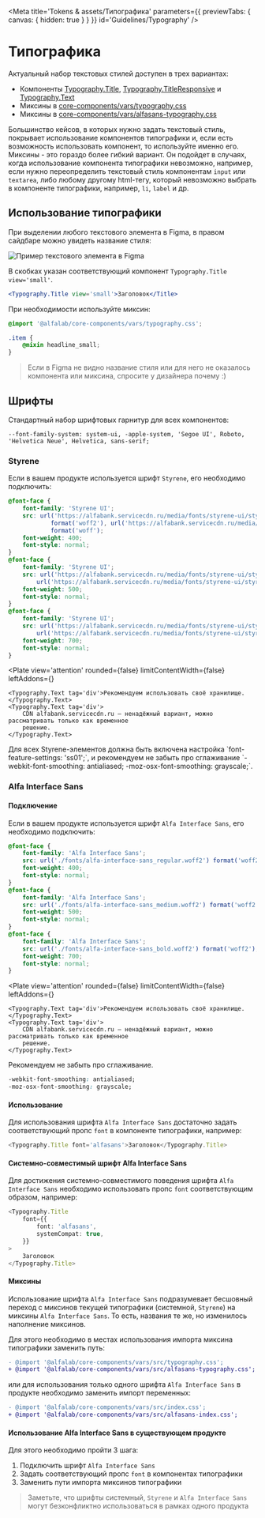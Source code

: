 
<Meta
    title='Tokens & assets/Типографика'
    parameters={{ previewTabs: { canvas: { hidden: true } } }}
    id='Guidelines/Typography'
/>

# Типографика

Актуальный набор текстовых стилей доступен в трех вариантах:

-   Компоненты [Typography.Title](/docs/typography--typography-title),
    [Typography.TitleResponsive](/docs/typography--typography-title-responsive) и 
    [Typography.Text](/docs/typography--typography-text)
-   Миксины в [core-components/vars/typography.css](https://github.com/core-ds/core-components/blob/master/packages/vars/src/typography.css)
-   Миксины в [core-components/vars/alfasans-typography.css](https://github.com/core-ds/core-components/blob/master/packages/vars/src/alfasans-typography.css)

Большинство кейсов, в которых нужно задать текстовый стиль, покрывает использование компонентов типографики и, если есть возможность использовать компонент, то используйте именно его.
Миксины - это гораздо более гибкий вариант. Он подойдет в случаях,
когда использование компонента типографики невозможно, например, если нужно переопределить текстовый стиль компонентам `input` или `textarea`,
либо любому другому html-тегу, который невозможно выбрать в компоненте типографики, например, `li`, `label` и др.

## Использование типографики

При выделении любого текстового элемента в Figma, в правом сайдбаре можно увидеть название стиля:

<img
    src='./images/typography_figma-element.png'
    width={388}
    alt='Пример текстового элемента в Figma'
/>

В скобках указан соответствующий компонент `Typography.Title view='small'`.

```jsx
<Typography.Title view='small'>Заголовок</Title>
```

При необходимости используйте миксин:

```css
@import '@alfalab/core-components/vars/typography.css';

.item {
    @mixin headline_small;
}
```

> Если в Figma не видно название стиля или для него не оказалось компонента или миксина, спросите у дизайнера почему :)

## Шрифты

Стандартный набор шрифтовых гарнитур для всех компонентов:

`--font-family-system: system-ui, -apple-system, 'Segoe UI', Roboto, 'Helvetica Neue', Helvetica, sans-serif;`

### Styrene

Если в вашем продукте используется шрифт `Styrene`, его необходимо подключить:

```css
@font-face {
    font-family: 'Styrene UI';
    src: url('https://alfabank.servicecdn.ru/media/fonts/styrene-ui/styrene-ui_regular.woff2')
            format('woff2'), url('https://alfabank.servicecdn.ru/media/fonts/styrene-ui/styrene-ui_regular.woff')
            format('woff');
    font-weight: 400;
    font-style: normal;
}
@font-face {
    font-family: 'Styrene UI';
    src: url('https://alfabank.servicecdn.ru/media/fonts/styrene-ui/styrene-ui_medium.woff2') format('woff2'),
        url('https://alfabank.servicecdn.ru/media/fonts/styrene-ui/styrene-ui_medium.woff') format('woff');
    font-weight: 500;
    font-style: normal;
}
@font-face {
    font-family: 'Styrene UI';
    src: url('https://alfabank.servicecdn.ru/media/fonts/styrene-ui/styrene-ui_bold.woff2') format('woff2'),
        url('https://alfabank.servicecdn.ru/media/fonts/styrene-ui/styrene-ui_bold.woff') format('woff');
    font-weight: 700;
    font-style: normal;
}
```

<Plate
    view='attention'
    rounded={false}
    limitContentWidth={false}
    leftAddons={<StatusBadge view='attention-alert' />}
>
    <Typography.Text tag='div'>Рекомендуем использовать своё хранилище.</Typography.Text>
    <Typography.Text tag='div'>
        CDN alfabank.servicecdn.ru — ненадёжный вариант, можно рассматривать только как временное
        решение.
    </Typography.Text>
</Plate>

<p style={{ marginTop: '24px' }}>
    Для всех Styrene-элементов должна быть включена настройка `font-feature-settings: 'ss01';`, и
    рекомендуем не забыть про сглаживание `-webkit-font-smoothing: antialiased;
    -moz-osx-font-smoothing: grayscale;`.
</p>

### Alfa Interface Sans

#### Подключение

Если в вашем продукте используется шрифт `Alfa Interface Sans`, его необходимо подключить:

```css
@font-face {
    font-family: 'Alfa Interface Sans';
    src: url('./fonts/alfa-interface-sans_regular.woff2') format('woff2');
    font-weight: 400;
    font-style: normal;
}
@font-face {
    font-family: 'Alfa Interface Sans';
    src: url('./fonts/alfa-interface-sans_medium.woff2') format('woff2');
    font-weight: 500;
    font-style: normal;
}
@font-face {
    font-family: 'Alfa Interface Sans';
    src: url('./fonts/alfa-interface-sans_bold.woff2') format('woff2');
    font-weight: 700;
    font-style: normal;
}
```

<Plate
    view='attention'
    rounded={false}
    limitContentWidth={false}
    leftAddons={<StatusBadge view='attention-alert' />}
>
    <Typography.Text tag='div'>Рекомендуем использовать своё хранилище.</Typography.Text>
    <Typography.Text tag='div'>
        CDN alfabank.servicecdn.ru — ненадёжный вариант, можно рассматривать только как временное
        решение.
    </Typography.Text>
</Plate>

Pекомендуем не забыть про сглаживание.

```css
-webkit-font-smoothing: antialiased;
-moz-osx-font-smoothing: grayscale;
```

#### Использование

Для использования шрифта `Alfa Interface Sans` достаточно задать соответствующий пропс `font` в компоненте типографики, например:

```typescript
<Typography.Title font='alfasans'>Заголовок</Typography.Title>
```

#### Системно-совместимый шрифт Alfa Interface Sans

Для достижения системно-совместимого поведения шрифта `Alfa Interface Sans` необходимо использовать пропс `font` соответствующим образом, например:

```typescript
<Typography.Title
    font={{
        font: 'alfasans',
        systemCompat: true,
    }}
>
    Заголовок
</Typography.Title>
```

#### Миксины

Использование шрифта `Alfa Interface Sans` подразумевает бесшовный переход с миксинов текущей типографики (системной, `Styrene`) на миксины `Alfa Interface Sans`.
То есть, названия те же, но изменилось наполнение миксинов.

Для этого необходимо в местах использования импорта миксина типографики заменить путь:

```diff
- @import '@alfalab/core-components/vars/src/typography.css';
+ @import '@alfalab/core-components/vars/src/alfasans-typography.css';
```

или для использования только одного шрифта `Alfa Interface Sans` в продукте необходимо заменить импорт переменных:

```diff
- @import '@alfalab/core-components/vars/src/index.css';
+ @import '@alfalab/core-components/vars/src/alfasans-index.css';
```

#### Использование Alfa Interface Sans в существующем продукте

Для этого необходимо пройти 3 шага:

1. Подключить шрифт `Alfa Interface Sans`
2. Задать соответствующий пропс `font` в компонентах типографики
3. Заменить пути импорта миксинов типографики

> Заметьте, что шрифты системный, `Styrene` и `Alfa Interface Sans` могут безконфликтно использоваться в рамках одного продукта
